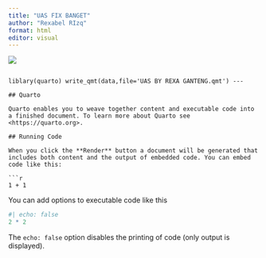 ---
title: "UAS FIX BANGET"
author: "Rexabel RIzq"
format: html
editor: visual
---
![ ](poltekapp.jpg)

```

liblary(quarto) write_qmt(data,file='UAS BY REXA GANTENG.qmt') ---

## Quarto

Quarto enables you to weave together content and executable code into a finished document. To learn more about Quarto see <https://quarto.org>.

## Running Code

When you click the **Render** button a document will be generated that includes both content and the output of embedded code. You can embed code like this:

```{r}
1 + 1
```

You can add options to executable code like this

```{r}
#| echo: false
2 * 2
```

The `echo: false` option disables the printing of code (only output is displayed).
